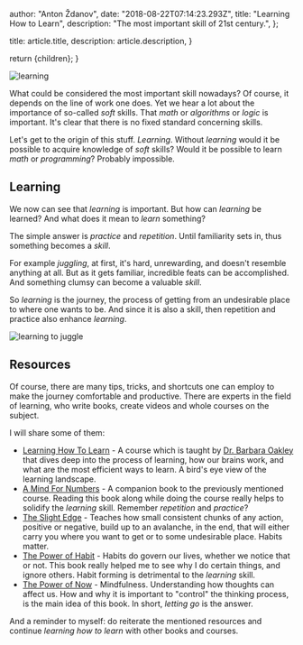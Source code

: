 
  author: "Anton Ždanov",
  date: "2018-08-22T07:14:23.293Z",
  title: "Learning How to Learn",
  description: "The most important skill of 21st century.",
};

  title: article.title,
  description: article.description,
}

  return <ArticleLayout article={article}>{children}</ArticleLayout>;
}

<Image src={learningSocial} alt="learning" />

What could be considered the most important skill nowadays? Of course, it depends on the line of work one does. Yet we hear a lot about the importance of so-called _soft_ skills. That _math_ or _algorithms_ or _logic_ is important. It's clear that there is no fixed standard concerning skills.

Let's get to the origin of this stuff. _Learning_. Without _learning_ would it be possible to acquire knowledge of _soft_ skills? Would it be possible to learn _math_ or _programming_? Probably impossible.

## Learning

We now can see that _learning_ is important. But how can _learning_ be learned? And what does it mean to _learn_ something?

The simple answer is _practice_ and _repetition_. Until familiarity sets in, thus something becomes a _skill_.

For example _juggling_, at first, it's hard, unrewarding, and doesn't resemble anything at all. But as it gets familiar, incredible feats can be accomplished. And something clumsy can become a valuable _skill_.

So _learning_ is the journey, the process of getting from an undesirable place to where one wants to be. And since it is also a skill, then repetition and practice also enhance _learning_.

<Image src={learning} alt="learning to juggle" />

## Resources

Of course, there are many tips, tricks, and shortcuts one can employ to make the journey comfortable and productive. There are experts in the field of learning, who write books, create videos and whole courses on the subject.

I will share some of them:

- [Learning How To Learn](https://www.coursera.org/learn/learning-how-to-learn) - A course which is taught by [Dr. Barbara Oakley](https://barbaraoakley.com/) that dives deep into the process of learning, how our brains work, and what are the most efficient ways to learn. A bird's eye view of the learning landscape.
- [A Mind For Numbers](https://www.goodreads.com/book/show/18693655-a-mind-for-numbers) - A companion book to the previously mentioned course. Reading this book along while doing the course really helps to solidify the _learning_ skill. Remember _repetition_ and _practice_?
- [The Slight Edge](https://www.goodreads.com/book/show/590652.The_Slight_Edge) - Teaches how small consistent chunks of any action, positive or negative, build up to an avalanche, in the end, that will either carry you where you want to get or to some undesirable place. Habits matter.
- [The Power of Habit](https://www.goodreads.com/book/show/12609433-the-power-of-habit) - Habits do govern our lives, whether we notice that or not. This book really helped me to see why I do certain things, and ignore others. Habit forming is detrimental to the _learning_ skill.
- [The Power of Now](https://www.goodreads.com/book/show/6708.The_Power_of_Now) - Mindfulness. Understanding how thoughts can affect us. How and why it is important to "control" the thinking process, is the main idea of this book. In short, _letting go_ is the answer.

And a reminder to myself: do reiterate the mentioned resources and continue _learning how to learn_ with other books and courses.
